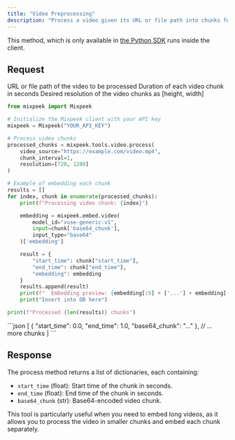 ```yaml
---
title: "Video Preprocessing"
description: "Process a video given its URL or file path into chunks for easier embedding."
---
```


<Note>
  This method, which is only available in
  <a href="https://pypi.org/project/mixpeek">the Python SDK</a> runs inside the client.
</Note>

## Request

<ParamField body="video_source" type="string" required>
  URL or file path of the video to be processed
</ParamField>

<ParamField body="chunk_interval" type="float" required>
  Duration of each video chunk in seconds
</ParamField>

<ParamField body="resolution" type="array" optional>
  Desired resolution of the video chunks as [height, width]
</ParamField>
<RequestExample>

```python Python
from mixpeek import Mixpeek

# Initialize the Mixpeek client with your API key
mixpeek = Mixpeek("YOUR_API_KEY")

# Process video chunks
processed_chunks = mixpeek.tools.video.process(
    video_source="https://example.com/video.mp4",
    chunk_interval=1,
    resolution=[720, 1280]
)

# Example of embedding each chunk
results = []
for index, chunk in enumerate(processed_chunks):
    print(f"Processing video chunk: {index}")

    embedding = mixpeek.embed.video(
        model_id="vuse-generic-v1",
        input=chunk['base64_chunk'],
        input_type="base64"
    )['embedding']

    result = {
        "start_time": chunk["start_time"],
        "end_time": chunk["end_time"],
        "embedding": embedding
    }
    results.append(result)
    print(f"  Embedding preview: {embedding[:5] + ['...'] + embedding[-5:]}")
    print("Insert into DB here")

print(f"Processed {len(results)} chunks")
```

</RequestExample>

<ResponseExample>
```json
[
    {
        "start_time": 0.0,
        "end_time": 1.0,
        "base64_chunk": "..."
    },
    // ... more chunks
]
```
</ResponseExample>

## Response

The process method returns a list of dictionaries, each containing:

- `start_time` (float): Start time of the chunk in seconds.
- `end_time` (float): End time of the chunk in seconds.
- `base64_chunk` (str): Base64-encoded video chunk.

This tool is particularly useful when you need to embed long videos, as it allows you to process the video in smaller chunks and embed each chunk separately.
